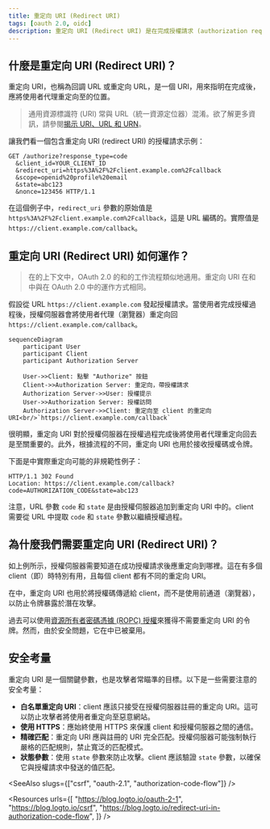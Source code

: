 ```yaml
---
title: 重定向 URI (Redirect URI)
tags: [oauth 2.0, oidc]
description: 重定向 URI (Redirect URI) 是在完成授權請求 (authorization request) 後，授權伺服器 (authorization server) 將使用者代理重定向到的位置。它是在涉及使用者互動的 OAuth 2.0 和 OpenID Connect (OIDC) 授權中的關鍵參數。
---
```


## 什麼是重定向 URI (Redirect URI)？

重定向 URI，也稱為回調 URL 或重定向 URL，是一個 URI，用來指明在<Ref slug="authorization-request" />完成後，<Ref slug="authorization-server" />應將使用者代理重定向至的位置。

> 通用資源標識符 (URI) 常與 URL（統一資源定位器）混淆。欲了解更多資訊，請參閱[揭示 URI、URL 和 URN](https://blog.logto.io/unveiling-uri-url-and-urn)。

讓我們看一個包含重定向 URI (redirect URI) 的授權請求示例：

```http
GET /authorize?response_type=code
  &client_id=YOUR_CLIENT_ID
  &redirect_uri=https%3A%2F%2Fclient.example.com%2Fcallback
  &scope=openid%20profile%20email
  &state=abc123
  &nonce=123456 HTTP/1.1
```

在這個例子中，`redirect_uri` 參數的原始值是 `https%3A%2F%2Fclient.example.com%2Fcallback`，這是 URL 編碼的。實際值是 `https://client.example.com/callback`。

## 重定向 URI (Redirect URI) 如何運作？

> 在<Ref slug="openid-connect" />的上下文中，OAuth 2.0 的<Ref slug="authorization-request" />和<Ref slug="authorization-server" />的工作流程類似地適用。重定向 URI 在<Ref slug="authentication-request" />和<Ref slug="openid-connect" headingId="openid-provider-op" />中與在 OAuth 2.0 中的運作方式相同。

假設<Ref slug="client" />從 URL `https://client.example.com` 發起授權請求。當使用者完成授權過程後，授權伺服器會將使用者代理（瀏覽器）重定向回 `https://client.example.com/callback`。

```mermaid
sequenceDiagram
    participant User
    participant Client
    participant Authorization Server

    User->>Client: 點擊 "Authorize" 按鈕
    Client->>Authorization Server: 重定向，帶授權請求
    Authorization Server->>User: 授權提示
    User->>Authorization Server: 授權訪問
    Authorization Server->>Client: 重定向至 client 的重定向 URI<br/>`https://client.example.com/callback`
```

很明顯，重定向 URI 對於授權伺服器在授權過程完成後將使用者代理重定向回去是至關重要的。此外，根據流程的不同，重定向 URI 也用於接收授權碼或令牌。

下面是<Ref slug="authorization-code-flow" />中實際重定向可能的非規範性例子：

```http
HTTP/1.1 302 Found
Location: https://client.example.com/callback?code=AUTHORIZATION_CODE&state=abc123
```

注意，URL 參數 `code` 和 `state` 是由授權伺服器追加到重定向 URI 中的。client 需要從 URL 中提取 `code` 和 `state` 參數以繼續授權過程。

## 為什麼我們需要重定向 URI (Redirect URI)？

如上例所示，授權伺服器需要知道在成功授權請求後應重定向到哪裡。這在有多個 client（即<Ref slug="single-sign-on" />）時特別有用，且每個 client 都有不同的重定向 URI。

在<Ref slug="authorization-code-flow" />中，重定向 URI 也用於將授權碼傳遞給 client，而不是使用前通道（瀏覽器），以防止令牌暴露於潛在攻擊。

過去可以使用[資源所有者密碼憑據 (ROPC) 授權](https://datatracker.ietf.org/doc/html/rfc6749#section-4.3)來獲得不需要重定向 URI 的令牌。然而，由於安全問題，它在<Ref slug="oauth-2.1" />中已被棄用。

## 安全考量

重定向 URI 是一個關鍵參數，也是攻擊者常瞄準的目標。以下是一些需要注意的安全考量：

- **白名單重定向 URI**：client 應該只接受在授權伺服器註冊的重定向 URI。這可以防止攻擊者將使用者重定向至惡意網站。
- **使用 HTTPS**：應始終使用 HTTPS 來保護 client 和授權伺服器之間的通信。
- **精確匹配**：重定向 URI 應與註冊的 URI 完全匹配。授權伺服器可能強制執行嚴格的匹配規則，禁止寬泛的匹配模式。
- **狀態參數**：使用 `state` 參數來防止<Ref slug="csrf" />攻擊。client 應該驗證 `state` 參數，以確保它與授權請求中發送的值匹配。

<SeeAlso slugs={["csrf", "oauth-2.1", "authorization-code-flow"]} />

<Resources
  urls={[
    "https://blog.logto.io/oauth-2-1",
    "https://blog.logto.io/csrf",
    "https://blog.logto.io/redirect-uri-in-authorization-code-flow",
  ]}
/>